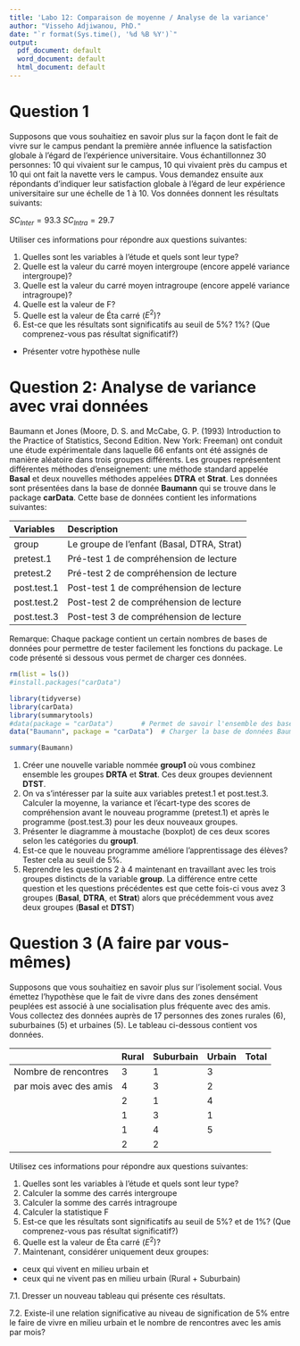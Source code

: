 ```yaml
---
title: 'Labo 12: Comparaison de moyenne / Analyse de la variance'
author: "Visseho Adjiwanou, PhD."
date: "`r format(Sys.time(), '%d %B %Y')`"
output:
  pdf_document: default
  word_document: default
  html_document: default
---
```



# Question 1

Supposons que vous souhaitiez en savoir plus sur la façon dont le fait de vivre sur le campus pendant la première année influence la satisfaction globale à l'égard de l'expérience universitaire. Vous échantillonnez 30 personnes: 10 qui vivaient sur le campus, 10 qui vivaient près du campus et 10 qui ont fait la navette vers le campus. Vous demandez ensuite aux répondants d'indiquer leur satisfaction globale à l'égard de leur expérience universitaire sur une échelle de 1 à 10. Vos données donnent les résultats suivants:

$SC_{Inter} = 93.3$
$SC_{Intra} = 29.7$

Utiliser ces informations pour répondre aux questions suivantes:

1. Quelles sont les variables à l'étude et quels sont leur type?
2. Quelle est la valeur du carré moyen intergroupe (encore appelé variance intergroupe)?
3. Quelle est la valeur du carré moyen intragroupe (encore appelé variance intragroupe)?
4. Quelle est la valeur de F?
5. Quelle est la valeur de Éta carré ($E^2$)?
6. Est-ce que les résultats sont significatifs au seuil de 5%? 1%? (Que comprenez-vous pas résultat significatif?)
  - Présenter votre hypothèse nulle
  

# Question 2: Analyse de variance avec vrai données


Baumann et Jones (Moore, D. S. and McCabe, G. P. (1993) Introduction to the Practice of Statistics,
Second Edition. New York: Freeman) ont conduit une étude expérimentale dans laquelle 66 enfants ont été assignés de manière aléatoire dans trois groupes différents. Les groupes représentent différentes méthodes d'enseignement: une méthode standard appelée **Basal** et deux nouvelles méthodes appelées **DTRA** et **Strat**. Les données sont présentées dans la base de donnée **Baumann** qui se trouve dans le package **carData**. Cette base de données contient les informations suivantes:

Variables                   Description
-------------------------   ---------------------------------------------
group                       Le groupe de l'enfant (Basal, DTRA, Strat)
pretest.1                   Pré-test 1 de compréhension de lecture
pretest.2                   Pré-test 2 de compréhension de lecture
post.test.1                 Post-test 1 de compréhension de lecture
post.test.2                 Post-test 2 de compréhension de lecture
post.test.3                 Post-test 3 de compréhension de lecture


Remarque: Chaque package contient un certain nombres de bases de données pour permettre de tester facilement les fonctions du package. Le code présenté si dessous vous permet de charger ces données.

```r
rm(list = ls())
#install.packages("carData")

library(tidyverse)
library(carData)
library(summarytools)
#data(package = "carData")       # Permet de savoir l'ensemble des bases de données inclus dans le package
data("Baumann", package = "carData")  # Charger la base de données Baumann

summary(Baumann)

```

1. Créer une nouvelle variable nommée **group1** où vous combinez ensemble les groupes **DRTA** et **Strat**. Ces deux groupes deviennent **DTST**.
2. On va s'intéresser par la suite aux variables pretest.1 et post.test.3. Calculer la moyenne, la variance et l'écart-type des scores de compréhension avant le nouveau programme (pretest.1) et après le programme (post.test.3) pour les deux nouveaux groupes.
3. Présenter le diagramme à moustache (boxplot) de ces deux scores selon les catégories du **group1**.
4. Est-ce que le nouveau programme améliore l'apprentissage des élèves? Tester cela au seuil de 5%.
5. Reprendre les questions 2 à 4 maintenant en travaillant avec les trois groupes distincts de la variable **group**. La différence entre cette question et les questions précédentes est que cette fois-ci vous avez 3 groupes (**Basal**, **DTRA**, et **Strat**) alors que précédemment vous avez deux groupes (**Basal** et **DTST**)

# Question 3 (A faire par vous-mêmes)

Supposons que vous souhaitiez en savoir plus sur l'isolement social. Vous émettez l'hypothèse que le fait de vivre dans des zones densément peuplées est associé à une socialisation plus fréquente avec des amis. Vous collectez des données auprès de 17 personnes des zones rurales (6), suburbaines (5) et urbaines (5). Le tableau ci-dessous contient vos données. 

                           Rural        Suburbain    Urbain          Total
-------------------------- ------------ ------------ --------------- -----------
Nombre de rencontres       3            1            3       
par mois avec des amis     4            3            2
                           2            1            4  
                           1            3            1
                           1            4            5
                           2            2 

Utilisez ces informations pour répondre aux questions suivantes:

1. Quelles sont les variables à l'étude et quels sont leur type?
2. Calculer la somme des carrés intergroupe
3. Calculer la somme des carrés intragroupe
4. Calculer la statistique F
5. Est-ce que les résultats sont significatifs au seuil de 5%? et de 1%? (Que comprenez-vous pas résultat significatif?)
6. Quelle est la valeur de Éta carré ($E^2$)?
7. Maintenant, considérer uniquement deux groupes:
  - ceux qui vivent en milieu urbain et
  - ceux qui ne vivent pas en milieu urbain (Rural + Suburbain)
  
7.1. Dresser un nouveau tableau qui présente ces résultats.

7.2. Existe-il une relation significative au niveau de signification de 5% entre le faire de vivre en milieu urbain et le nombre de rencontres avec les amis par mois?
